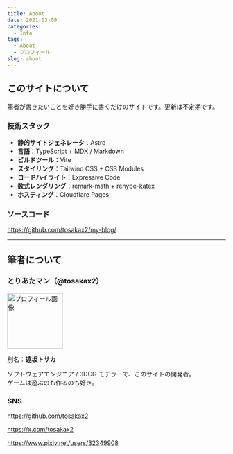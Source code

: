 ```yaml
---
title: About
date: 2021-03-09
categories:
  - Info
tags:
  - About
  - プロフィール
slug: about
---
```


## このサイトについて

筆者が書きたいことを好き勝手に書くだけのサイトです。更新は不定期です。

### 技術スタック

- **静的サイトジェネレータ**：Astro
- **言語**：TypeScript + MDX / Markdown
- **ビルドツール**：Vite
- **スタイリング**：Tailwind CSS + CSS Modules
- **コードハイライト**：Expressive Code
- **数式レンダリング**：remark-math + rehype-katex
- **ホスティング**：Cloudflare Pages

### ソースコード

https://github.com/tosakax2/my-blog/

---

## 筆者について

### **とりあたマン**（@tosakax2）

<img
  src="/images/profile-icon-1024px.png"
  width="128"
  height="128"
  alt="プロフィール画像"
/>

別名：**遠坂トサカ**

ソフトウェアエンジニア / 3DCG モデラーで、このサイトの開発者。<br />
ゲームは遊ぶのも作るのも好き。

### SNS

https://github.com/tosakax2

https://x.com/tosakax2

https://www.pixiv.net/users/32349908
